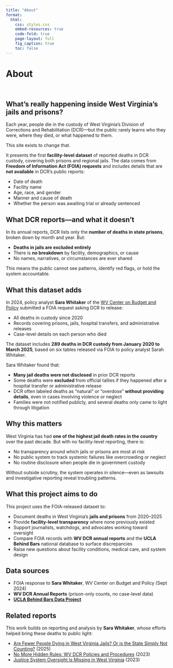 ```yaml
---
title: "About"
format:
  html:
    css: styles.css
    embed-resources: true
    code-fold: true
    page-layout: full
    fig_caption: true
    toc: false
---
```


<div id="page-banner">
  <h1 class="page-title">About</h1>
</div>
<br>

## What’s really happening inside West Virginia’s jails and prisons?

Each year, people die in the custody of West Virginia’s Division of Corrections and Rehabilitation (DCR)—but the public rarely learns who they were, where they died, or what happened to them.  

This site exists to change that.

It presents the first **facility-level dataset** of reported deaths in DCR custody, covering both prisons and regional jails. The data comes from **Freedom of Information Act (FOIA) requests** and includes details that are **not available** in DCR’s public reports:

- Date of death  
- Facility name  
- Age, race, and gender  
- Manner and cause of death  
- Whether the person was awaiting trial or already sentenced  

## What DCR reports—and what it doesn’t

In its annual reports, DCR lists only the **number of deaths in state prisons**, broken down by month and year. But:

- **Deaths in jails are excluded entirely**
- There is **no breakdown** by facility, demographics, or cause
- No names, narratives, or circumstances are ever shared  

This means the public cannot see patterns, identify red flags, or hold the system accountable.

## What this dataset adds

In 2024, policy analyst **Sara Whitaker** of the [WV Center on Budget and Policy](https://wvpolicy.org/) submitted a FOIA request asking DCR to release:

- All deaths in custody since 2020  
- Records covering prisons, jails, hospital transfers, and administrative releases  
- Case-level details on each person who died  

The dataset includes **289 deaths in DCR custody from January 2020 to March 2025**, based on six tables released via FOIA to policy analyst Sarah Whitaker.

Sara Whitaker found that:

- **Many jail deaths were not disclosed** in prior DCR reports  
- Some deaths were **excluded** from official tallies if they happened after a hospital transfer or administrative release  
- DCR often labeled deaths as “natural” or “overdose” **without providing details**, even in cases involving violence or neglect  
- Families were not notified publicly, and several deaths only came to light through litigation  

## Why this matters

West Virginia has had **one of the highest jail death rates in the country** over the past decade. But with no facility-level reporting, there is:

- No transparency around which jails or prisons are most at risk  
- No public system to track systemic failures like overcrowding or neglect  
- No routine disclosure when people die in government custody  

Without outside scrutiny, the system operates in silence—even as lawsuits and investigative reporting reveal troubling patterns.

## What this project aims to do

This project uses the FOIA-released dataset to:

- Document deaths in West Virginia’s **jails and prisons** from 2020–2025  
- Provide **facility-level transparency** where none previously existed  
- Support journalists, watchdogs, and advocates working toward oversight  
- Compare FOIA records with **WV DCR annual reports** and the **UCLA Behind Bars** national database to surface discrepancies  
- Raise new questions about facility conditions, medical care, and system design  

## Data sources

- FOIA response to **Sara Whitaker**, WV Center on Budget and Policy (Sept 2024)  
- **WV DCR Annual Reports** (prison-only counts, no case-level data)  
- [**UCLA Behind Bars Data Project**](https://uclalawbehindbars.org)

## Related reports

This work builds on reporting and analysis by **Sara Whitaker**, whose efforts helped bring these deaths to public light:

- [Are Fewer People Dying in West Virginia Jails? Or is the State Simply Not Counting?](https://wvpolicy.org/are-fewer-people-dying-in-west-virginia-jails-or-is-the-state-simply-not-counting/) (2025)  
- [No More Hidden Rules: WV DCR Policies and Procedures](https://wvpolicy.org/no-more-hidden-rules/) (2023)  
- [Justice System Oversight Is Missing in West Virginia](https://wvpolicy.org/justice-system-oversight-is-missing-in-west-virginia/) (2023)  

